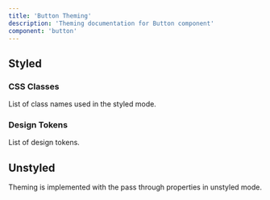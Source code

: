 ```yaml
---
title: 'Button Theming'
description: 'Theming documentation for Button component'
component: 'button'
---
```


## Styled

### CSS Classes

List of class names used in the styled mode.

<DocTable name="Button" category="style" />

### Design Tokens

List of design tokens.

<DocTable name="Button" category="token" />

## Unstyled

Theming is implemented with the pass through properties in unstyled mode.
